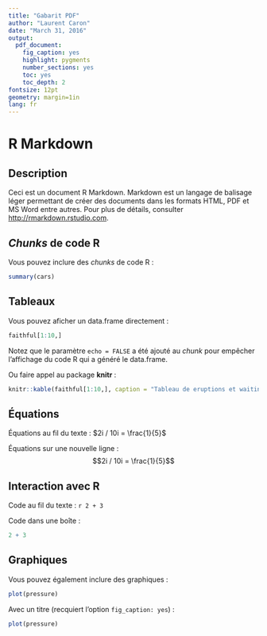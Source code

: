 ```yaml
---
title: "Gabarit PDF"
author: "Laurent Caron"
date: "March 31, 2016"
output:
  pdf_document:
    fig_caption: yes
    highlight: pygments
    number_sections: yes
    toc: yes
    toc_depth: 2
fontsize: 12pt
geometry: margin=1in
lang: fr
---
```


# R Markdown

## Description

Ceci est un document R Markdown. Markdown est un langage de balisage léger permettant de créer des documents dans les formats HTML, PDF et MS Word entre autres. Pour plus de détails, consulter <http://rmarkdown.rstudio.com>.

## _Chunks_ de code R

Vous pouvez inclure des _chunks_ de code R :

```r
summary(cars)
```

## Tableaux

Vous pouvez aficher un data.frame directement :

```r
faithful[1:10,]
```

Notez que le paramètre `echo = FALSE` a été ajouté au _chunk_ pour empêcher l'affichage du code R qui a généré le data.frame.

Ou faire appel au package **knitr** :

```r
knitr::kable(faithful[1:10,], caption = "Tableau de eruptions et waiting")
```


## Équations

Équations au fil du texte : $2i / 10i = \frac{1}{5}$

Équations sur une nouvelle ligne : $$2i / 10i = \frac{1}{5}$$

## Interaction avec R

Code au fil du texte : `r 2 + 3`

Code dans une boîte : 
```r
2 + 3
```


## Graphiques

Vous pouvez également inclure des graphiques :

```r
plot(pressure)
```

Avec un titre (recquiert l'option `fig_caption: yes`) :

```r
plot(pressure)
```